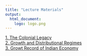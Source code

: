 ```yaml
---
title: "Lecture Materials"
output: 
  html_document:
    logo: logo.png
---
```


[1. The Colonial Legacy](content/1.TheColonialLegacy.html){target="_blank"} <br>
[2. Growth and Distributional Regimes](content/2.GrowthAndDistributionRegimes.html){target="_blank"} <br>
[3. Growt Record of Indian Economy](3.Gr)